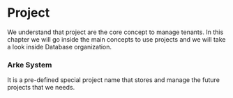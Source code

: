 # Project
We understand that project are the core concept to manage tenants. In this chapter we will go inside the main concepts
to use projects and we will take a look inside Database organization.

### Arke System
It is a pre-defined special project name that stores and manage the future projects that we needs.
